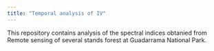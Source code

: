 ```yaml
---
title: "Temporal analysis of IV"
---
```



This repository contains analysis of the spectral indices obtanied from Remote sensing of several stands forest at Guadarrama National Park. 

